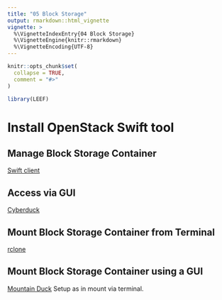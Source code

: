 ```yaml
---
title: "05 Block Storage"
output: rmarkdown::html_vignette
vignette: >
  %\VignetteIndexEntry{04 Block Storage}
  %\VignetteEngine{knitr::rmarkdown}
  %\VignetteEncoding{UTF-8}
---
```


```r
knitr::opts_chunk$set(
  collapse = TRUE,
  comment = "#>"
)
```

```r
library(LEEF)
```

# Install OpenStack Swift tool
## Manage Block Storage Container
[Swift client](https://docs.s3it.uzh.ch/how-to_articles/how_to_use_swift_object_store/#openstack-swift-tool)

## Access via GUI
[Cyberduck](https://docs.s3it.uzh.ch/how-to_articles/how_to_use_swift_object_store/#cyberduck)

## Mount Block Storage Container from Terminal
[rclone](https://docs.s3it.uzh.ch/how-to_articles/how_to_use_swift_object_store/#rclone)

## Mount Block Storage Container using a GUI
[Mountain Duck](https://mountainduck.io)
Setup as in mount via terminal.
